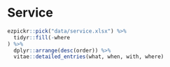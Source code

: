 

\clearpage

# Service

```{r service}
ezpickr::pick("data/service.xlsx") %>%
  tidyr::fill(-where
) %>%
  dplyr::arrange(desc(order)) %>% 
  vitae::detailed_entries(what, when, with, where)
```


